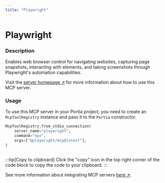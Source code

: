 ```yaml
---
title: "Playwright"
---
```

<!-- WARNING: This file is auto-generated by generate_tool_docs.py. Do not edit manually. -->


# Playwright

### Description

Enables web browser control for navigating websites, capturing page snapshots, interacting with elements, and taking screenshots through Playwright's automation capabilities.

Visit the [server homepage ↗](https://github.com/microsoft/playwright-mcp) for more information about how to use this MCP server.

### Usage

To use this MCP server in your Portia project, you need to create an `McpToolRegistry` instance and pass it to the `Portia` constructor.

```python
McpToolRegistry.from_stdio_connection(
    server_name="playwright",
    command="npx",
    args=["@playwright/mcp@latest"],
)
                    
```

:::tip[Copy to clipboard]
Click the "copy" icon in the top right corner of the code block to copy the code to your clipboard.
:::

See more information about integrating MCP servers [here ↗](/mcp-servers).

